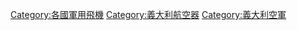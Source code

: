 [[Category:各國軍用飛機|Category:各國軍用飛機]]
[[Category:義大利航空器|Category:義大利航空器]]
[[Category:義大利空軍|Category:義大利空軍]]
